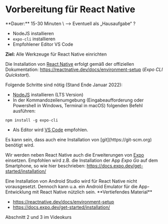 
# Vorbereitung für React Native

<Callout>
  **Dauer:** 15-30 Minuten \
  &xrarr; Eventuell als „Hausaufgabe“ ?

  - NodeJS installieren
  - `expo-cli` installieren
  - Empfohlener Editor VS Code

  **Ziel:** Alle Werkzeuge für React Native einrichten
</Callout>

Die Installation von 
[React Native](https://reactnative.dev) erfolgt
gemäß der offiziellen Dokumentation:
https://reactnative.dev/docs/environment-setup
(_Expo CLI Quickstart_). 

Folgende Schritte sind nötig (Stand Ende Januar
2022):

- [NodeJS](https://nodejs.org) installieren (LTS Version)
- In der Kommandozeilenumgebung (Eingabeaufforderung oder Powershell in Windows, Terminal in macOS) folgenden Befehl ausführen: <br/>
```
npm install -g expo-cli
```
- Als Editor wird [VS Code](https://code.visualstudio.com) empfohlen.

<Callout type="warning">
Es kann sein, dass auch eine Installation von
[git](https://git-scm.org) benötigt wird.
</Callout>

Wir werden neben React Native auch die Erweiterungen
von [Expo](https://expo.dev) einsetzen. Empfohlen
wird z.B. die Installation der App _Expo Go_ auf
dem Smartphone, so wie hier beschrieben: https://docs.expo.dev/get-started/installation/

<Callout type="warning">
Eine Installation von Android Studio wird für 
React Native nicht vorausgesetzt. Dennoch kann
u.a. ein Android Emulator für die App-Entwicklung
mit React Native nützlich sein.
</Callout>

<Callout type="warning">
**Vertiefendes Material**

- https://reactnative.dev/docs/environment-setup
- https://docs.expo.dev/get-started/installation/

Abschnitt 2 und 3 im Videokurs
</Callout>